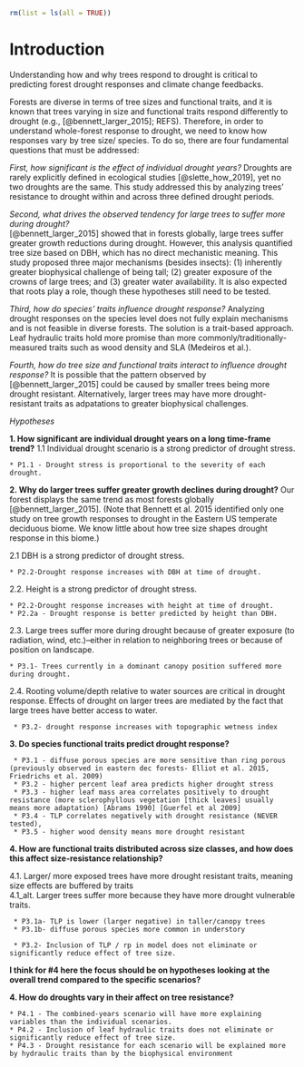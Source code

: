 ```r
rm(list = ls(all = TRUE))
```
# Introduction

Understanding how and why trees respond to drought is critical to predicting forest drought responses and climate change feedbacks.

Forests are diverse in terms of tree sizes and functional traits, and it is known that trees varying in size and functional traits respond differently to drought (e.g., [@bennett_larger_2015]; REFS). Therefore, in order to understand whole-forest response to drought, we need to know how responses vary by tree size/ species. To do so, there are four fundamental questions that must be addressed:

*First, how significant is the effect of individual drought years?*
Droughts are rarely explicitly defined in ecological studies [@slette_how_2019], yet no two droughts are the same. This study addressed this by analyzing trees' resistance to drought within and across three defined drought periods.

*Second, what drives the observed tendency for large trees to suffer more during drought?*  
[@bennett_larger_2015] showed that in forests globally, large trees suffer greater growth reductions during drought. However, this analysis quantified tree size based on DBH, which has no direct mechanistic meaning. This study proposed three major mechanisms (besides insects): (1) inherently greater biophysical challenge of being tall; (2) greater exposure of the crowns of large trees; and (3) greater water availability. It is also expected that roots play a role, though these hypotheses still need to be tested.

*Third, how do species' traits influence drought response?* 
Analyzing drought responses on the species level does not fully explain mechanisms and is not feasible in diverse forests. The solution is a trait-based approach. Leaf hydraulic traits hold more promise than more commonly/traditionally-measured traits such as wood density and SLA (Medeiros et al.). 

*Fourth, how do tree size and functional traits interact to influence drought response?*
It is possible that the pattern observed by [@bennett_larger_2015] could be caused by smaller trees being more drought resistant. Alternatively, larger trees may have more drought-resistant traits as adpatations to greater biophysical challenges.



*Hypotheses*

**1. How significant are individual drought years on a long time-frame trend?**
1.1 Individual drought scenario is a strong predictor of drought stress.

    * P1.1 - Drought stress is proportional to the severity of each drought.

**2. Why do larger trees suffer greater growth declines during drought?**
Our forest displays the same trend as most forests globally [@bennett_larger_2015]. (Note that Bennett et al. 2015 identified only one study on tree growth responses to drought in the Eastern US temperate deciduous biome. We know little about how tree size shapes drought response in this biome.)

2.1 DBH is a strong predictor of drought stress.

    * P2.2-Drought response increases with DBH at time of drought.

2.2. Height is a strong predictor of drought stress.

    * P2.2-Drought response increases with height at time of drought.
    * P2.2a - Drought response is better predicted by height than DBH.

2.3. Large trees suffer more during drought because of greater exposure (to radiation, wind, etc.)--either in relation to neighboring trees or because of position on landscape.

    * P3.1- Trees currently in a dominant canopy position suffered more during drought. 
    
2.4. Rooting volume/depth relative to water sources are critical in drought response. Effects of drought on larger trees are mediated by the fact that large trees have better access to water.
  
     * P3.2- drought response increases with topographic wetness index

**3. Do species functional traits predict drought response?**

     * P3.1 - diffuse porous species are more sensitive than ring porous (previously observed in eastern dec forests- Elliot et al. 2015, Friedrichs et al. 2009)
     * P3.2 - higher percent leaf area predicts higher drought stress
     * P3.3 - higher leaf mass area correlates positively to drought resistance (more sclerophyllous vegetation [thick leaves] usually means more adaptation) [Abrams 1990] [Guerfel et al 2009]
     * P3.4 - TLP correlates negatively with drought resistance (NEVER tested),
     * P3.5 - higher wood density means more drought resistant

**4. How are functional traits distributed across size classes, and how does this affect size-resistance relationship?** 

4.1. Larger/ more exposed trees have more drought resistant traits, meaning size effects are buffered by traits  
4.1_alt. Larger trees suffer more because they have more drought vulnerable traits.

     * P3.1a- TLP is lower (larger negative) in taller/canopy trees
     * P3.1b- diffuse porous species more common in understory 
   
     * P3.2- Inclusion of TLP / rp in model does not eliminate or significantly reduce effect of tree size.


**I think for #4 here the focus should be on hypotheses looking at the overall trend compared to the specific scenarios?**

**4. How do droughts vary in their affect on tree resistance? **

    * P4.1 - The combined-years scenario will have more explaining variables than the individual scenarios.
    * P4.2 - Inclusion of leaf hydraulic traits does not eliminate or significantly reduce effect of tree size.
    * P4.3 - Drought resistance for each scenario will be explained more by hydraulic traits than by the biophysical environment